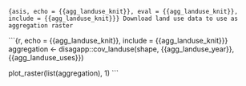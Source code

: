 ```{asis, echo = {{agg_landuse_knit}}, eval = {{agg_landuse_knit}}, include = {{agg_landuse_knit}}}
Download land use data to use as aggregation raster
```

```{r, echo = {{agg_landuse_knit}}, include = {{agg_landuse_knit}}}
aggregation <- disagapp::cov_landuse(shape, {{agg_landuse_year}}, {{agg_landuse_uses}})

plot_raster(list(aggregation), 1)
```
